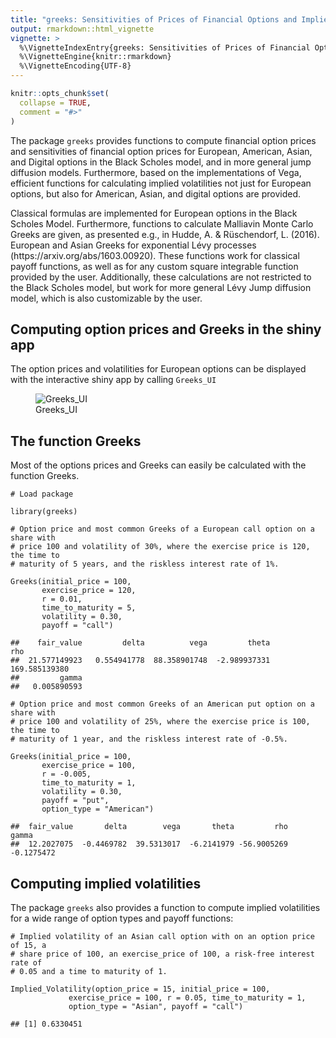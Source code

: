```yaml
---
title: "greeks: Sensitivities of Prices of Financial Options and Implied Volatilites"
output: rmarkdown::html_vignette
vignette: >
  %\VignetteIndexEntry{greeks: Sensitivities of Prices of Financial Options and Implied Volatilites}
  %\VignetteEngine{knitr::rmarkdown}
  %\VignetteEncoding{UTF-8}
---
```


```r
knitr::opts_chunk$set(
  collapse = TRUE,
  comment = "#>"
)
```

The package `greeks` provides functions to compute financial option prices and
sensitivities of financial option prices for European, American, Asian, and
Digital options in the Black Scholes model, and in more general jump diffusion
models.
Furthermore, based on the implementations of Vega, efficient functions for
calculating implied volatilities not just for European options, but also for
American, Asian, and digital options are provided.

Classical formulas are implemented for European options in the Black Scholes
Model. 
Furthermore, functions to calculate Malliavin Monte Carlo Greeks are given, as
presented e.g., in Hudde, A. & Rüschendorf, L. (2016). 
European and Asian Greeks for exponential Lévy processes
(https://arxiv.org/abs/1603.00920).
These functions work for classical payoff functions, as well as for any custom
square integrable function provided by the user.
Additionally, these calculations are not restricted to the Black Scholes model,
but work for more general Lévy Jump diffusion model, which is also customizable
by the user.

## Computing option prices and Greeks in the shiny app

The option prices and volatilities for European options can be displayed with
the interactive shiny app by calling `Greeks_UI`

![Greeks_UI](Greeks_UI.png)

## The function Greeks

Most of the options prices and Greeks can easily be calculated with the function
Greeks.

    # Load package

    library(greeks)

    # Option price and most common Greeks of a European call option on a share with
    # price 100 and volatility of 30%, where the exercise price is 120, the time to
    # maturity of 5 years, and the riskless interest rate of 1%.

    Greeks(initial_price = 100,
           exercise_price = 120,
           r = 0.01,
           time_to_maturity = 5,
           volatility = 0.30,
           payoff = "call")

    ##    fair_value         delta          vega         theta           rho 
    ##  21.577149923   0.554941778  88.358901748  -2.989937331 169.585139380 
    ##         gamma 
    ##   0.005890593

    # Option price and most common Greeks of an American put option on a share with
    # price 100 and volatility of 25%, where the exercise price is 100, the time to
    # maturity of 1 year, and the riskless interest rate of -0.5%.

    Greeks(initial_price = 100,
           exercise_price = 100,
           r = -0.005,
           time_to_maturity = 1,
           volatility = 0.30,
           payoff = "put",
           option_type = "American")

    ##  fair_value       delta        vega       theta         rho       gamma 
    ##  12.2027075  -0.4469782  39.5313017  -6.2141979 -56.9005269  -0.1275472
    
## Computing implied volatilities

The package `greeks` also provides a function to compute implied volatilities for a wide range of option types and payoff functions:

    # Implied volatility of an Asian call option with on an option price of 15, a
    # share price of 100, an exercise_price of 100, a risk-free interest rate of
    # 0.05 and a time to maturity of 1.
    
    Implied_Volatility(option_price = 15, initial_price = 100,
                 exercise_price = 100, r = 0.05, time_to_maturity = 1,
                 option_type = "Asian", payoff = "call")
    
    ## [1] 0.6330451
